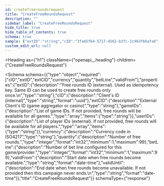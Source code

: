 ```yaml
---
id: createfreeroundsrequest
title: "CreateFreeRoundsRequest"
description: ""
sidebar_label: "CreateFreeRoundsRequest"
hide_title: true
hide_table_of_contents: true
schema: true
sample: {"extID":"string","cID":"3fa85f64-5717-4562-b3fc-2c963f66afa6","extCID":"string","gameIDs":["string"],"userIDs":["string"],"currency":"string","quantity":0,"betLine":0,"validFrom":"2024-07-29T15:51:28.071Z","validUntil":"2024-07-29T15:51:28.071Z"}
custom_edit_url: null
---
```



<Heading
  as={"h1"}
  className={"openapi__heading"}
  children={"CreateFreeRoundsRequest"}
>
</Heading>





<Schema
  schema={{"type":"object","required":["cID","extID","extCID","currency","quantity","betLine","validFrom"],"properties":{"extID":{"description":"Free rounds ID (external). Used as idempotency key. Same ID can be used to create free rounds only once.\n","type":"string"},"cID":{"description":"Client's ID (internal)","type":"string","format":"uuid"},"extCID":{"description":"External Client's ID (game aggregator or casino)","type":"string"},"gameIDs":{"description":"List of game IDs. If not provided, free rounds will be available for all games.","type":"array","items":{"type":"string"}},"userIDs":{"description":"List of player IDs (external). If not provided, free rounds will be available for all players.","type":"array","items":{"type":"string"}},"currency":{"description":"Currency code in ISO4217","type":"string"},"quantity":{"description":"Number of free rounds.","type":"integer","format":"int32","minimum":1,"maximum":99},"betLine":{"description":"Number of bet line configured for this game/provider.","type":"integer","format":"int32","minimum":1,"maximum":99},"validFrom":{"description":"Start date when free rounds become available.","type":"string","format":"date-time"},"validUntil":{"description":"End date when free rounds become unavailable. If not provided then this campaign never ends.\n","type":"string","format":"date-time"}},"title":"CreateFreeRoundsRequest"}}
  schemaType={"response"}
>
  
</Schema>
            